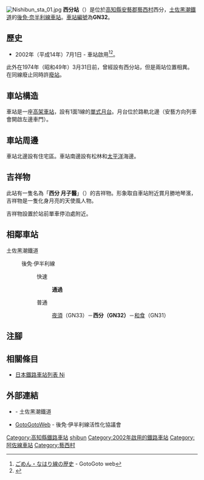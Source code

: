 {{NoteTA|G1=Transport
|T=zh-hans:西分站;zh-hk:西分站;zh-tw:西分車站;
|1=zh-hans:西分站;zh-hk:西分站;zh-tw:西分車站;
}}
{{Infobox station
|公司色 = #00bfff
|站名 = 西分
|圖片 = Nishibun station 02.jpg
|圖片說明 = 車站全景
|日文原名 = 西分
|平假名 = にしぶん
|羅馬拼音 = Nishibun
|副站名 = 
|電報略號 = ニン
|所在地 = {{JPN}}[[高知縣|高知縣]][[安藝郡_(高知縣)|安藝郡]][[藝西村|藝西村]]西分
|座標 = {{coord|33|31|4.95|N|133|47|25.82|E|type:railwaystation_region:JP-24|display=inline,title}}
|車站構造 = [[高架車站|高架車站]]
|月台配置 = 1面1線
|啟用年月日 = 2002年（[[平成|平成]]14年）7月1日
|廢站年月日 = 
|乘客人數 = 
|上下車人次 = 
|統計年度 = 
|轉車 = 
|全寬備註 = [[無人車站|無人車站]]
|adjacent = {{Adjacent stations|system=土佐黑潮鐵道|line=GN|left=夜須|right=和食|note-left=GN33<br>4.0km|note-mid={{車站編號c|#a5aeb4|GN32}}<br>距離[[後免站|後免]]16.4km|note-right=GN31<br>1.8km}}
}}
[[File:Nishibun_sta_01.jpg|thumb]]
'''西分站'''（{{jpn|j=西分駅|hg=にしぶんえき|rm=Nishibun eki|f=y}}）是位於[[高知縣|高知縣]][[安藝郡_(高知縣)|安藝郡]][[藝西村|藝西村]]西分，[[土佐黑潮鐵道|土佐黑潮鐵道]]的[[後免·奈半利線|後免·奈半利線]][[鐵路車站|車站]]。[[車站編號|車站編號]]為'''GN32'''。

== 歷史 ==
* 2002年（平成14年）7月1日 - 車站啟用<ref name="ゴトゴトweb 歴史">[http://www.gomen-nahari.com/gaiyou/index.html ごめん・なはり線の歴史] {{Wayback|url=http://www.gomen-nahari.com/gaiyou/index.html |date=20181106112311 }} - GotoGoto web</ref><ref name="沿革">{{Cite web|url=http://www.tosakuro.co.jp/tosakuro/company_04_history.html|title=沿革（企業情報）|publisher=[[土佐黑潮鐵道|土佐黑潮鐵道]]|date=|accessdate=2013-11-12|archiveurl=https://web.archive.org/web/20120517031513/http://www.tosakuro.co.jp/tosakuro/company_04_history.html|archivedate=2012-05-17|language=ja|dead-url=yes}}</ref>。

此外在1974年（昭和49年）3月31日前，{{Translink|ja|土佐電気鉄道安芸線|安藝線|土佐電氣鐵道安藝線}}曾經設有西分站，但是兩站位置相異。在同線廢止同時許[[廢站|廢站]]。

==車站構造==
車站是一座[[高架車站|高架車站]]，設有1面1線的[[單式月台|單式月台]]。月台位於路軌北邊（安藝方向列車會開啟左邊車門）。

==車站周邊==
車站北邊設有住宅區。車站南邊設有松林和[[太平洋|太平洋]]海邊。

== 吉祥物 ==
此站有一隻名為「'''西分 月子醫'''」（{{jpn|j=にしぶん つきこちゃん}}）的吉祥物。形象取自車站附近賞月勝地琴濱，吉祥物是一隻化身月亮的天使風人物。

吉祥物設置於站前單車停泊處附近。
== 相鄰車站 ==
; 土佐黑潮鐵道
: {{Color|#a5aeb4|■}}後免·伊半利線
:: {{Color|red|■}}快速
::: '''通過'''
:: {{Color|#999999|■}}普通
::: [[夜須站|夜須]]（GN33）－'''西分（GN32）'''－[[和食站|和食]]（GN31）
== 注腳 ==
{{Reflist}}
== 相關條目 ==
{{commonscat|Nishibun Station}}
* [[日本鐵路車站列表_Ni|日本鐵路車站列表 Ni]]
== 外部連結 ==
* {{PDFlink|[https://b69acbbf-5e50-4f0d-9125-dbaad1609c12.filesusr.com/ugd/06d37b_4b7825a8ba2442d6865b074f9c66e21e.pdf 西分駅 発車時刻表]}}{{ja icon}} - 土佐黑潮鐵道
* [http://gomen-nahari.com/ GotoGotoWeb] {{Wayback|url=http://gomen-nahari.com/ |date=20210130104335 }}{{ja icon}} - 後免·伊半利線活性化協議會
{{阿佐線}}
{{DEFAULTSORT:Nishibun}}
[[Category:高知縣鐵路車站|Category:高知縣鐵路車站]]
[[Category:日本鐵路車站_Ni|shibun]]
[[Category:2002年啟用的鐵路車站|Category:2002年啟用的鐵路車站]]
[[Category:阿佐線車站|Category:阿佐線車站]]
[[Category:藝西村|Category:藝西村]]
